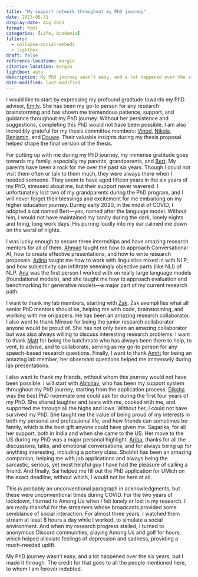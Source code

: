 ```yaml
---
title: "My support network throughout my PhD journey"
date: 2023-08-31
display-date: Aug 2023
format: html
categories: [Life, Academia]
filters:
  - collapse-social-embeds
  - lightbox
draft: false
reference-location: margin
citation-location: margin
lightbox: auto
description: My PhD journey wasn't easy, and a lot happened over the six years, but I made it through. The credit for that goes to all the people who supported me through this time, to whom I am forever indebted.
date-modified: last-modified
---
```


I would like to start by expressing my profound gratitude towards my PhD advisor, [Emily](https://emp.engin.umich.edu/). She has been my go-to person for any research brainstorming and has shown me tremendous patience, support, and guidance throughout my PhD journey. Without her persistence and suggestions, completing this PhD would not have been possible. I am also incredibly grateful for my thesis committee members: [Vinod](http://www-personal.umich.edu/~vgvinodv/), [Nikola](http://www.nikolabanovic.net/), [Benjamin](https://ben.fish/), and [Douwe](https://douwekiela.github.io/). Their valuable insights during my thesis proposal helped shape the final version of the thesis.

For putting up with me during my PhD journey, my immense gratitude goes towards my family, especially my parents, grandparents, and [Bert](life_photo_album.qmd). My parents have been a rock for me over the past six years. Though I could not visit them often or talk to them much, they were always there when I needed someone. They seem to have aged fifteen years in the six years of my PhD, stressed about me, but their support never wavered. I unfortunately lost two of my grandparents during the PhD program, and I will never forget their blessings and excitement for me embarking on my higher education journey. During early 2020, in the midst of COVID, I adopted a cat named Bert---yes, named after the language model. Without him, I would not have maintained my sanity during the dark, lonely nights and tiring, long work days. His purring loudly into my ear calmed me down on the worst of nights.

I was lucky enough to secure three internships and have amazing research mentors for all of them. [Ahmad](https://sites.google.com/view/beirami) taught me how to approach Conversational AI, how to create effective presentations, and how to write research proposals. [Adina](https://wp.nyu.edu/adinawilliams/) taught me how to work with linguistics mixed in with NLP, and how subjectivity can infiltrate seemingly objective parts (like NLI) of NLP. [Ana](https://www.anamarasovic.com/) was the first person I worked with on really large language models (foundational models), and she taught me how to approach evaluation and benchmarking for generative models---a major part of my current research path.

I want to thank my lab members, starting with [Zak](https://www.linkedin.com/in/zakaria-aldeneh). Zak exemplifies what all senior PhD mentors should be, helping me with code, brainstorming, and working with me on papers. He has been an amazing research collaborator. I also want to thank Minxue for being the junior research collaborator anyone would be proud of. She has not only been an amazing collaborator but was also always willing to discuss interesting research problems. I want to thank [Matt](https://matthewkperez.com/) for being the batchmate who has always been there to help, to vent, to advise, and to collaborate, serving as my go-to person for any speech-based research questions. Finally, I want to thank [Amrit](http://www-personal.umich.edu/~aromana/) for being an amazing lab member; her observant questions helped me immensely during lab presentations.

I also want to thank my friends, without whom this journey would not have been possible. I will start with [Abhinav](https://sites.google.com/site/abhijangda/), who has been my support system throughout my PhD journey, starting from the application process. [Diksha](https://www.linkedin.com/in/dhawandiksha/) was the best PhD roommate one could ask for during the first four years of my PhD. She shared laughter and tears with me, cooked with me, and supported me through all the highs and lows. Without her, I could not have survived my PhD. She taught me the value of being proud of my interests in both my personal and professional life, and how friends can sometimes be family, which is the best gift anyone could have given me. Sagarika, for all her support, both in India and when she came to the US. Her move to the US during my PhD was a major personal highlight. [Ariba](https://www.linkedin.com/in/ariba-javed-uofm/), thanks for all the discussions, talks, and emotional conversations, and for always being up for anything interesting, including a pottery class. Shobhit has been an amazing companion, helping me with job applications and always being the sarcastic, serious, yet most helpful guy I have had the pleasure of calling a friend. And finally, Sai helped me fill out the PhD application for UMich on the exact deadline, without which, I would not be here at all.

This is probably an unconventional paragraph in acknowledgments, but these were unconventional times during COVID. For the two years of lockdown, I turned to Among Us when I felt lonely or lost in my research. I am really thankful for the streamers whose broadcasts provided some semblance of social interaction. For almost three years, I watched them stream at least 8 hours a day while I worked, to simulate a social environment. And when my research progress stalled, I turned to anonymous Discord communities, playing Among Us and golf for hours, which helped alleviate feelings of depression and sadness, providing a much-needed uplift.

My PhD journey wasn't easy, and a lot happened over the six years, but I made it through. The credit for that goes to all the people mentioned here, to whom I am forever indebted.